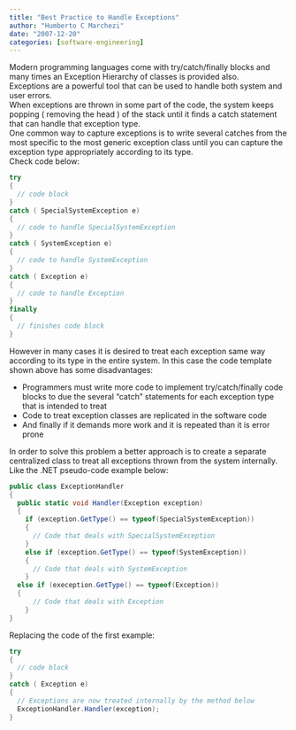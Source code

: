 ```yaml
---
title: "Best Practice to Handle Exceptions"
author: "Humberto C Marchezi"
date: "2007-12-20"
categories: [software-engineering]
---
```


Modern programming languages come with try/catch/finally blocks and many
times an Exception Hierarchy of classes is provided also.  
Exceptions are a powerful tool that can be used to handle both system
and user errors.  
When exceptions are thrown in some part of the code, the system keeps
popping ( removing the head ) of the stack until it finds a catch
statement that can handle that exception type.  
One common way to capture exceptions is to write several catches from
the most specific to the most generic exception class until you can
capture the exception type appropriately according to its type.  
Check code below:  

```csharp
try
{
  // code block
}
catch ( SpecialSystemException e)
{
  // code to handle SpecialSystemException  
}
catch ( SystemException e)
{
  // code to handle SystemException
}
catch ( Exception e)
{
  // code to handle Exception
}
finally
{
  // finishes code block
}
```
  
  
However in many cases it is desired to treat each exception same way
according to its type in the entire system. In this case the code
template shown above has some disadvantages:  

-   Programmers must write more code to implement try/catch/finally code
    blocks to due the several "catch" statements for each exception type
    that is intended to treat
-   Code to treat exception classes are replicated in the software
    code  
-   And finally if it demands more work and it is repeated than it is
    error prone

In order to solve this problem a better approach is to create a separate
centralized class to treat all exceptions thrown from the system
internally. Like the .NET pseudo-code example below:  

```csharp
public class ExceptionHandler
{
  public static void Handler(Exception exception)
  {
    if (exception.GetType() == typeof(SpecialSystemException))
    {
      // Code that deals with SpecialSystemException 
    }   
    else if (exception.GetType() == typeof(SystemException))
    { 
      // Code that deals with SystemException
    }
  else if (exeception.GetType() == typeof(Exception))
  {
      // Code that deals with Exception
    }
}
```
  
  
Replacing the code of the first example:  

```csharp
try
{
  // code block
}
catch ( Exception e)
{
  // Exceptions are now treated internally by the method below
  ExceptionHandler.Handler(exception);
}
```